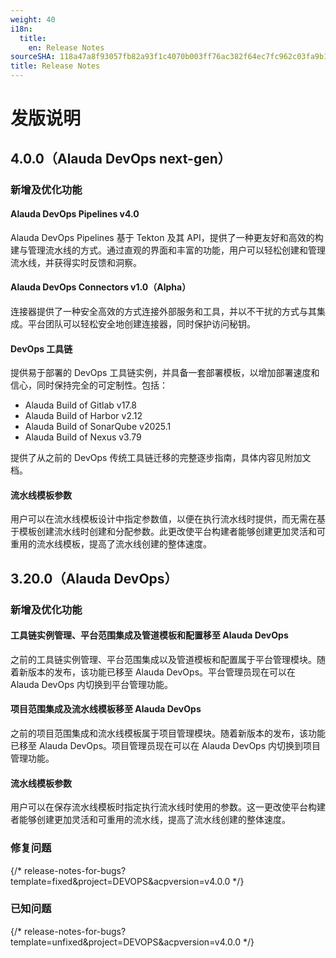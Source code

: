 ```yaml
---
weight: 40
i18n:
  title:
    en: Release Notes
sourceSHA: 118a47a8f93057fb82a93f1c4070b003ff76ac382f64ec7fc962c03fa9b1d23b
title: Release Notes
---
```


# 发版说明

## 4.0.0（Alauda DevOps next-gen）

### 新增及优化功能

#### Alauda DevOps Pipelines v4.0

Alauda DevOps Pipelines 基于 Tekton 及其 API，提供了一种更友好和高效的构建与管理流水线的方式。通过直观的界面和丰富的功能，用户可以轻松创建和管理流水线，并获得实时反馈和洞察。

#### Alauda DevOps Connectors v1.0（Alpha）

连接器提供了一种安全高效的方式连接外部服务和工具，并以不干扰的方式与其集成。平台团队可以轻松安全地创建连接器，同时保护访问秘钥。

#### DevOps 工具链

提供易于部署的 DevOps 工具链实例，并具备一套部署模板，以增加部署速度和信心，同时保持完全的可定制性。包括：

- Alauda Build of Gitlab v17.8
- Alauda Build of Harbor v2.12
- Alauda Build of SonarQube v2025.1
- Alauda Build of Nexus v3.79

提供了从之前的 DevOps 传统工具链迁移的完整逐步指南，具体内容见附加文档。

#### 流水线模板参数

用户可以在流水线模板设计中指定参数值，以便在执行流水线时提供，而无需在基于模板创建流水线时创建和分配参数。此更改使平台构建者能够创建更加灵活和可重用的流水线模板，提高了流水线创建的整体速度。

## 3.20.0（Alauda DevOps）

### 新增及优化功能

#### 工具链实例管理、平台范围集成及管道模板和配置移至 Alauda DevOps

之前的工具链实例管理、平台范围集成以及管道模板和配置属于平台管理模块。随着新版本的发布，该功能已移至 Alauda DevOps。平台管理员现在可以在 Alauda DevOps 内切换到平台管理功能。

#### 项目范围集成及流水线模板移至 Alauda DevOps

之前的项目范围集成和流水线模板属于项目管理模块。随着新版本的发布，该功能已移至 Alauda DevOps。项目管理员现在可以在 Alauda DevOps 内切换到项目管理功能。

#### 流水线模板参数

用户可以在保存流水线模板时指定执行流水线时使用的参数。这一更改使平台构建者能够创建更加灵活和可重用的流水线，提高了流水线创建的整体速度。

### 修复问题

{/* release-notes-for-bugs?template=fixed&project=DEVOPS&acpversion=v4.0.0 */}

### 已知问题

{/* release-notes-for-bugs?template=unfixed&project=DEVOPS&acpversion=v4.0.0 */}

